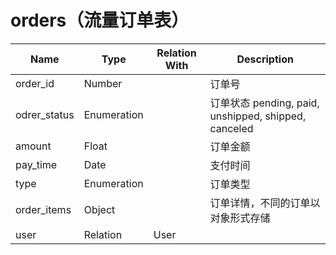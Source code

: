 # orders（流量订单表）


| Name       | Type        | Relation With | Description                                            |
| ---------- | ----------- | ------------- | ------------------------------------------------------ |
| order_id  | Number      |               | 订单号                                      |
| odrer_status  | Enumeration      |               | 订单状态 pending, paid, unshipped, shipped, canceled     |
| amount  | Float      |               | 订单金额                                      |
| pay_time  | Date      |               | 支付时间                                      |
| type       | Enumeration |               | 订单类型              |
| order_items  | Object      |               | 订单详情，不同的订单以对象形式存储                                      |
| user       | Relation    | User          |                                                        |

